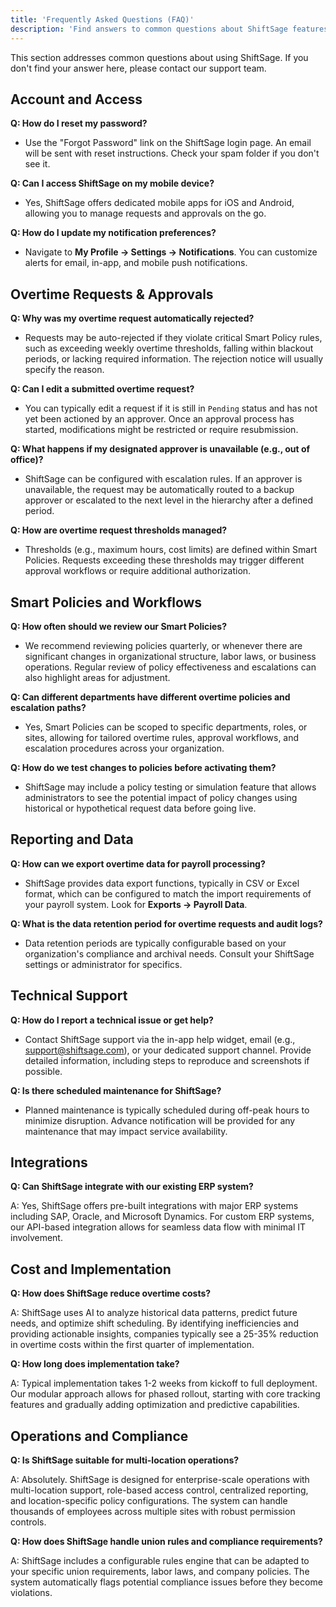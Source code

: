 ```yaml
---
title: 'Frequently Asked Questions (FAQ)'
description: 'Find answers to common questions about ShiftSage features, integrations, cost reduction, implementation, and compliance.'
---
```


This section addresses common questions about using ShiftSage. If you don't find your answer here, please contact our support team.

## Account and Access

**Q: How do I reset my password?**

-   Use the "Forgot Password" link on the ShiftSage login page. An email will be sent with reset instructions. Check your spam folder if you don't see it.

**Q: Can I access ShiftSage on my mobile device?**

-   Yes, ShiftSage offers dedicated mobile apps for iOS and Android, allowing you to manage requests and approvals on the go.

**Q: How do I update my notification preferences?**

-   Navigate to **My Profile → Settings → Notifications**. You can customize alerts for email, in-app, and mobile push notifications.

## Overtime Requests & Approvals

**Q: Why was my overtime request automatically rejected?**

-   Requests may be auto-rejected if they violate critical Smart Policy rules, such as exceeding weekly overtime thresholds, falling within blackout periods, or lacking required information. The rejection notice will usually specify the reason.

**Q: Can I edit a submitted overtime request?**

-   You can typically edit a request if it is still in `Pending` status and has not yet been actioned by an approver. Once an approval process has started, modifications might be restricted or require resubmission.

**Q: What happens if my designated approver is unavailable (e.g., out of office)?**

-   ShiftSage can be configured with escalation rules. If an approver is unavailable, the request may be automatically routed to a backup approver or escalated to the next level in the hierarchy after a defined period.

**Q: How are overtime request thresholds managed?**

-   Thresholds (e.g., maximum hours, cost limits) are defined within Smart Policies. Requests exceeding these thresholds may trigger different approval workflows or require additional authorization.

## Smart Policies and Workflows

**Q: How often should we review our Smart Policies?**

-   We recommend reviewing policies quarterly, or whenever there are significant changes in organizational structure, labor laws, or business operations. Regular review of policy effectiveness and escalations can also highlight areas for adjustment.

**Q: Can different departments have different overtime policies and escalation paths?**

-   Yes, Smart Policies can be scoped to specific departments, roles, or sites, allowing for tailored overtime rules, approval workflows, and escalation procedures across your organization.

**Q: How do we test changes to policies before activating them?**

-   ShiftSage may include a policy testing or simulation feature that allows administrators to see the potential impact of policy changes using historical or hypothetical request data before going live.

## Reporting and Data

**Q: How can we export overtime data for payroll processing?**

-   ShiftSage provides data export functions, typically in CSV or Excel format, which can be configured to match the import requirements of your payroll system. Look for **Exports → Payroll Data**.

**Q: What is the data retention period for overtime requests and audit logs?**

-   Data retention periods are typically configurable based on your organization's compliance and archival needs. Consult your ShiftSage settings or administrator for specifics.

## Technical Support

**Q: How do I report a technical issue or get help?**

-   Contact ShiftSage support via the in-app help widget, email (e.g., support@shiftsage.com), or your dedicated support channel. Provide detailed information, including steps to reproduce and screenshots if possible.

**Q: Is there scheduled maintenance for ShiftSage?**

-   Planned maintenance is typically scheduled during off-peak hours to minimize disruption. Advance notification will be provided for any maintenance that may impact service availability.

## Integrations

**Q: Can ShiftSage integrate with our existing ERP system?**

A: Yes, ShiftSage offers pre-built integrations with major ERP systems including SAP, Oracle, and Microsoft Dynamics. For custom ERP systems, our API-based integration allows for seamless data flow with minimal IT involvement.

## Cost and Implementation

**Q: How does ShiftSage reduce overtime costs?**

A: ShiftSage uses AI to analyze historical data patterns, predict future needs, and optimize shift scheduling. By identifying inefficiencies and providing actionable insights, companies typically see a 25-35% reduction in overtime costs within the first quarter of implementation.

**Q: How long does implementation take?**

A: Typical implementation takes 1-2 weeks from kickoff to full deployment. Our modular approach allows for phased rollout, starting with core tracking features and gradually adding optimization and predictive capabilities.

## Operations and Compliance

**Q: Is ShiftSage suitable for multi-location operations?**

A: Absolutely. ShiftSage is designed for enterprise-scale operations with multi-location support, role-based access control, centralized reporting, and location-specific policy configurations. The system can handle thousands of employees across multiple sites with robust permission controls.

**Q: How does ShiftSage handle union rules and compliance requirements?**

A: ShiftSage includes a configurable rules engine that can be adapted to your specific union requirements, labor laws, and company policies. The system automatically flags potential compliance issues before they become violations.
